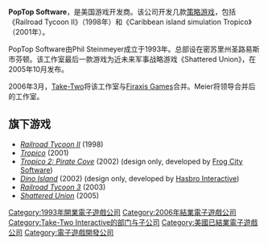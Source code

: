 {{NoteTA
| G1=Games
}}

'''PopTop Software'''，是美国游戏开发商。该公司开发几款[[策略游戏|策略游戏]]，包括《Railroad Tycoon II》（1998年）和《Caribbean island simulation Tropico》（2001年）。

PopTop Software由Phil Steinmeyer成立于1993年。总部设在密苏里州圣路易斯市芬顿。该工作室最后一款游戏为近未来军事战略游戏《Shattered Union》，在2005年10月发布。

2006年3月，[[Take-Two|Take-Two]]将该工作室与[[Firaxis_Games|Firaxis Games]]合并。Meier将领导合并后的工作室。

== 旗下游戏 ==

* ''[[Railroad_Tycoon_II|Railroad Tycoon II]]'' (1998)
* ''[[Tropico|Tropico]]'' (2001)
* ''[[Tropico_2:_Pirate_Cove|Tropico 2: Pirate Cove]]'' (2002) (design only, developed by [[Frog_City_Software|Frog City Software]])
* ''[[Dino_Island|Dino Island]]'' (2002) (design only, developed by [[Hasbro_Interactive|Hasbro Interactive]])
* ''[[Railroad_Tycoon_3|Railroad Tycoon 3]]'' (2003)
* ''[[Shattered_Union|Shattered Union]]'' (2005)

{{Take-Two Interactive}}

{{DEFAULTSORT:PopTop Software}}
[[Category:1993年開業電子遊戲公司|Category:1993年開業電子遊戲公司]]
[[Category:2006年結業電子遊戲公司|Category:2006年結業電子遊戲公司]]
[[Category:Take-Two_Interactive的部门与子公司|Category:Take-Two Interactive的部门与子公司]]
[[Category:美國已結業電子遊戲公司|Category:美國已結業電子遊戲公司]]
[[Category:電子遊戲開發公司|Category:電子遊戲開發公司]]

{{TakeTwo-stub}}
{{US-videogame-company-stub}}